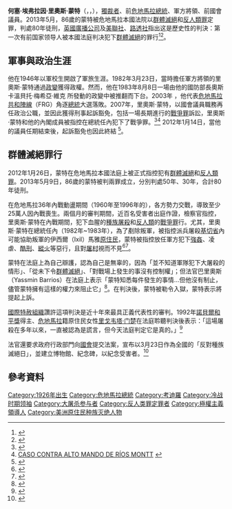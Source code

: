 {{Expand language|1=en|time=2021-04-22T11:07:25+00:00}}
{{noteTA
|1=zh-hans:里奥斯;zh-hant:里奧斯;zh-tw:李歐斯;
}}
{{Infobox President
|birth_name=José Efraín Ríos Montt
|image= [[File:Ex_General_Efrain_Rios_Montt_testifying_during_the_trial.jpg|220px]]|
|order=第26任[[危地馬拉總統|危地馬拉總統]]
|term_start=1982年3月23日
|term_end=1983年8月8日
|predecessor=
|successor=
|birth_date={{birth date|df=yes|1926|6|16}}
|religion=  
|profession = 軍方將領、國會議員
|birth_place= {{flag|危地馬拉}}[[韋韋特南戈|韋韋特南戈]]
|death_date= {{death date and age|df=yes|2018|4|1|1926|6|16}}
|death_place= {{flag|危地馬拉}}[[危地馬拉城|危地馬拉城]]
|resting_place={{flag|危地馬拉}}[[危地馬拉城|危地馬拉城]]La Villa de Guadalupe墓園
|spouse= 
|party=[[危地马拉共和陣線|危地马拉共和陣線]]
}}

'''何塞·埃弗拉因·里奧斯·蒙特'''（{{lang-es|'''José Efraín Ríos Montt'''}}，{{IPA-es|efɾaˈin ˈri.os ˈmont}}，{{bd|1926年|6月16日|2018年|4月1日|catIdx=Montt}}），[[獨裁者|獨裁者]]、前[[危地马拉总统列表|危地馬拉總統]]、軍方將領、前國會議員。2013年5月，86歲的蒙特被危地馬拉本國法院以[[種族滅絕|群體滅絕]]和[[反人類罪|反人類罪]]定罪，判處80年徒刑，[[英國廣播公司|英國廣播公司]]及[[美聯社|美聯社]]、[[路透社|路透社]]指出这是歷史性的判決：第一次有前国家领导人被本國法庭判决犯下[[種族滅絕|群體滅絕]]的罪行<ref>{{cite news | url=http://www.bbc.co.uk/zhongwen/simp/world/2013/05/130511_guatemala_montt.shtml | title=危地马拉前总统因种族屠杀罪被判监80年 | work=[[BBC|BBC]] | date=2013-05-11 | accessdate=2013-05-15 | archive-date=2013-07-05 | archive-url=https://web.archive.org/web/20130705215813/http://www.bbc.co.uk/zhongwen/simp/world/2013/05/130511_guatemala_montt.shtml | dead-url=no }}</ref><ref>{{cite news | url=http://www.huffingtonpost.com/2013/05/11/efrain-rios-montt-guilty-verdict-convicted-genocide_n_3259329.html | title=Efrain Rios Montt Guilty Verdict: Former Guatemalan Dictator Convicted Of Genocide | work=[[赫芬頓郵報|赫芬頓郵報]] | date=2013-05-11 | agency=[[美聯社|美聯社]] | deadurl=yes | archiveurl=https://web.archive.org/web/20130511204936/http://www.huffingtonpost.com/2013/05/11/efrain-rios-montt-guilty-verdict-convicted-genocide_n_3259329.html | archivedate=2013-05-11 }}</ref>。

==軍事與政治生涯==
他在1946年以軍校生開啟了軍旅生涯。1982年3月23日，當時擔任軍方將領的里奧斯·蒙特通過[[政變|政變]]獲得政權。然而，他在1983年8月8日一場由他的國防部長奧斯卡溫貝托·梅希亞·維克 所發動的政變中被推翻而下台。2003年 ，他代表[[危地馬拉共和陣線|危地馬拉共和陣線]]（FRG）角逐[[總統|總統]]大選落敗。2007年，里奧斯·蒙特，以國會議員職務再任政治公職，並因此獲得刑事起訴豁免，包括一場長期進行的[[戰爭罪|戰爭罪]]訴訟，里奧斯·蒙特和他的內閣成員被指控在總統任內犯下了戰爭罪。<ref>{{cite web | url=http://www.asser.nl/default.aspx?site_id=36&level1=15248&level2=&level3=&textid=40058 | title=Rigoberta Menchu et al. v. Rios Montt et al. ('Guatemala Genocide case') | publisher=ASSER Institute, Center for International & European Law | access-date=2013-05-15 | archive-url=https://archive.is/20130222130305/http://www.asser.nl/default.aspx?site_id=36&level1=15248&level2=&level3=&textid=40058 | archive-date=2013-02-22 | dead-url=yes }}</ref><ref>[http://www.caldh.org/index.php?option=com_content&view=article&id=59&Itemid=76&lang=es CASO CONTRA ALTO MANDO DE RÍOS MONTT] {{webarchive|url=https://web.archive.org/web/20121019165935/http://caldh.org/index.php?option=com_content&view=article&id=59&Itemid=76&lang=es |date=2012-10-19 }}</ref> 2012年1月14日，當他的議員任期結束後，起訴豁免也因此終結 <ref name="doyle37">{{cite journal |last=Doyle |first=Kate |date=Spring 2012 |title=Justice in Guatemala |url=https://nacla.org/sites/default/files/A04501039_10.pdf |journal=NACLA Report on the Americas |volume=45 |issue=1 |pages=37–42 |accessdate=25 March 2012 |archive-date=2014-12-18 |archive-url=https://web.archive.org/web/20141218021007/https://nacla.org/sites/default/files/A04501039_10.pdf |dead-url=no }}</ref>。

==群體滅絕罪行==
2012年1月26日，蒙特在危地馬拉本國法庭上被正式指控犯有[[種族滅絕|群體滅絕]]和[[反人類罪|反人類罪]]。2013年5月9日，86歲的蒙特被判兩罪成立，分別判處50年、30年，合計80年徒刑。

在危地馬拉36年內戰動盪期間（1960年至1996年的），各方勢力交戰，導致至少25萬人因內戰喪生。兩個月的審判期間，近百名受害者出庭作證，檢察官指控，里奧斯‧蒙特在內戰期間，犯下血腥的[[種族屠殺|種族屠殺]]和[[反人類罪|反人類]]的[[戰爭罪|戰爭罪]]行。尤其，里奧斯‧蒙特在總統任內（1982年~1983年），為了剷除叛軍，被指控派兵屠殺[[基切省|基切省]]內可能協助叛軍的伊西爾（Ixil）馬雅[[原住民|原住民]]，蒙特被指控放任軍方犯下[[強姦|強姦]]、凌虐、[[酷刑|酷刑]]、[[縱火|縱火]]等惡行，且對[[屠殺|屠村]]視而不見<ref>{{cite news | url=http://articles.washingtonpost.com/2013-05-09/world/39144408_1_rios-montt-massacres-dictator-efrain | title=Ex-dictator Efrain Rios Montt convicted of genocide in Guatemala | work=[[華盛頓郵報|華盛頓郵報]] | date=2013-05-09 | agency=AP[[美聯社|美聯社]] }}{{dead link|date=2018年4月 |bot=InternetArchiveBot |fix-attempted=yes }}</ref><ref>{{cite news | url=http://www.nytimes.com/2013/05/11/world/americas/gen-efrain-rios-montt-of-guatemala-guilty-of-genocide.html?_r=0 | title=Former Leader of Guatemala Is Guilty of Genocide Against Mayan Group | work=[[紐約時報|紐約時報]]The New York Times | date=2013-05-10 | author=ELISABETH MALKIN | accessdate=2013-05-15 | archive-date=2021-01-16 | archive-url=https://web.archive.org/web/20210116200531/https://www.nytimes.com/2013/05/11/world/americas/gen-efrain-rios-montt-of-guatemala-guilty-of-genocide.html?_r=0 | dead-url=no }}</ref>。

蒙特在法庭上為自己辯護，認為自己是無辜的，因為「並不知道軍隊犯下大屠殺的情形」、「從未下令[[群體滅絕|群體滅絕]]」、「對戰場上發生的事沒有控制權」；但法官巴里奧斯（Yassmin Barrios）在法庭上表示「蒙特知悉每件發生的事情…但他沒有制止，儘管蒙特擁有這樣的權力來阻止它」<ref>{{cite news | url=http://articles.latimes.com/2013/may/11/world/la-fg-guatemala-montt-20130511 | title=Ex-Guatemalan dictator found guilty of genocide | work=[[洛杉磯時報|洛杉磯時報]] | date=2013-05-11 | author=Richard Fausset | access-date=2013-05-15 | archive-url=https://web.archive.org/web/20130515210446/http://articles.latimes.com/2013/may/11/world/la-fg-guatemala-montt-20130511 | archive-date=2013-05-15 | dead-url=yes }}</ref>。在判決後，蒙特被勒令入獄，蒙特表示將提起上訴。

[[國際特赦組織|國際特赦組織]]讚許這項判決是近十年來最具正義代表性的審判。1992年[[諾貝爾和平獎|諾貝爾和平獎]]得主、[[危地馬拉|危地馬拉]]籍原住民女性[[里戈韦塔·门楚|里戈韦塔·门楚]]在法庭聆聽判決後表示：「這場屠殺在多年以來，一直被認為是謊言，但今天法庭判定它是真的。」<ref>{{cite news | url=http://www.reuters.com/article/2013/05/11/us-guatemala-riosmontt-idUSBRE9490V420130511 | title=Former Guatemala dictator Rios Montt convicted of genocide | date=2013-05-11 | agency=[[路透社|路透社]] | author=Mike McDonald | location=GUATEMALA CITY | accessdate=2013-05-15 | archive-date=2013-05-15 | archive-url=https://web.archive.org/web/20130515115029/http://www.reuters.com/article/2013/05/11/us-guatemala-riosmontt-idUSBRE9490V420130511 | dead-url=yes }}</ref>

法官還要求政府行政部門向[[國會|國會]]提交法案，宣布以3月23日作為全國的「反對種族滅絕日」，並建立博物館、紀念碑，以紀念受害者。<ref>{{cite news | url=http://www.reuters.com/article/2013/05/13/us-guatemala-riosmontt-idUSBRE94C13V20130513 | title=Guatemala government must apologize after Rios Montt verdict: judge | work=[[路透社|路透社]] | date=2013-05-13 | author=Mike McDonald | location=GUATEMALA CITY | accessdate=2013-05-15 | archive-date=2013-05-21 | archive-url=https://web.archive.org/web/20130521211329/http://www.reuters.com/article/2013/05/13/us-guatemala-riosmontt-idUSBRE94C13V20130513 | dead-url=yes }}</ref>

== 參考資料 ==
{{Commonscat|Efraín Ríos Montt}}
{{Reflist}}

{{Authority control}}
{{DEFAULTSORT:Rios Montt, Efrain}}
[[Category:1926年出生|Category:1926年出生]]
[[Category:危地馬拉總統|Category:危地馬拉總統]]
[[Category:考迪羅|Category:考迪羅]]
[[Category:冷战时期领袖|Category:冷战时期领袖]]
[[Category:大屠杀参与者|Category:大屠杀参与者]]
[[Category:反人类罪定罪者|Category:反人类罪定罪者]]
[[Category:極權主義領導人|Category:極權主義領導人]]
[[Category:美洲原住民种族灭绝人物|Category:美洲原住民种族灭绝人物]]
